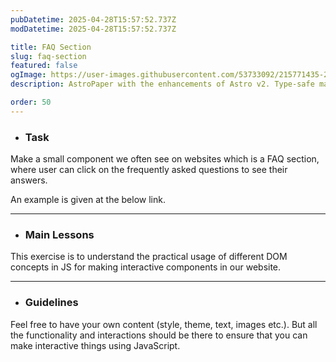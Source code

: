 ```yaml
---
pubDatetime: 2025-04-28T15:57:52.737Z
modDatetime: 2025-04-28T15:57:52.737Z

title: FAQ Section
slug: faq-section
featured: false
ogImage: https://user-images.githubusercontent.com/53733092/215771435-25408246-2309-4f8b-a781-1f3d93bdf0ec.png
description: AstroPaper with the enhancements of Astro v2. Type-safe markdown contents, bug fixes and better dev experience etc.

order: 50
---
```



- ### Task

Make a small component we often see on websites which is a FAQ section, where user can click on the frequently asked questions to see their answers.

An example is given at the below link.

<LinkMd href="https://virtualvidhya.github.io/MiniProjects-JS/FAQ/" title="WebPage Preview" />

---

- ### Main Lessons

This exercise is to understand the practical usage of different DOM concepts in JS for making interactive components in our website.

---

- ### Guidelines

Feel free to have your own content (style, theme, text, images etc.). But all the functionality and interactions should be there to ensure that you can make interactive things using JavaScript.
